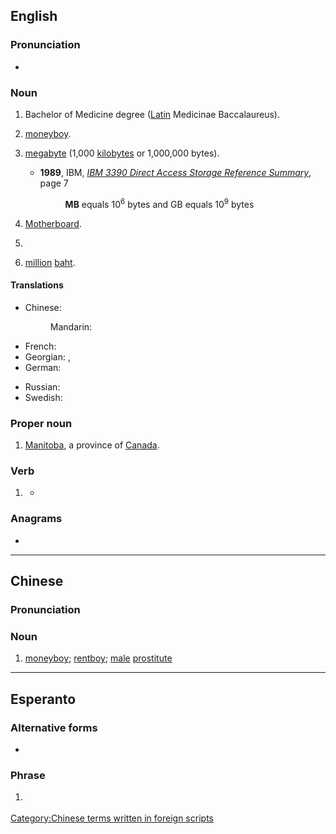 {{also|Mb|mb'}}
{{character info/new|㎆}}
==English==

===Pronunciation===
* {{audio|en|En-au-MB.ogg|Audio (AU)}}

===Noun===
{{en-noun}}

# Bachelor of Medicine degree ([[Latin]] Medicinae Baccalaureus).
# {{lb|en|China|slang}} [[moneyboy]].
# {{lb|en|SI}} [[megabyte]] (1,000 [[kilobyte]]s or 1,000,000 bytes).
#* '''1989''', IBM, ''[http://bitsavers.informatik.uni-stuttgart.de/pdf/ibm/dasd/reference_summary/GX26-4577-0_3390_Reference_Summary_Jun89.pdf IBM 3390 Direct Access Storage Reference Summary]'', page 7
#*: '''MB''' equals 10<sup>6</sup> bytes and GB equals 10<sup>9</sup> bytes
# {{lb|en|computing}} [[motherboard|Motherboard]].
# {{lb|en|military|US}} {{initialism of|en|[[marine]] [[barracks]]}}
# {{lb|en|Thailand}} [[million]] [[baht]].

====Translations====
{{trans-top|Bachelor of Medicine degree}}
{{trans-mid}}
{{trans-bottom}}

{{trans-top|moneyboy (Chinese slang)}}
* Chinese:
*: Mandarin: {{t+|cmn|MB|tr=MB}}
{{trans-mid}}
{{trans-bottom}}

{{trans-top|megabyte}}
* French: {{t+|fr|Mo}}
* Georgian: {{t|ka|მბაიტი}}, {{t|ka|მბ}}
* German: {{t|de|MB}}
{{trans-mid}}
* Russian: {{t+|ru|Мб}}
* Swedish: {{t+|sv|MB|c}}
{{trans-bottom}}

{{trans-top|motherboard}}
{{trans-mid}}
{{trans-bottom}}

===Proper noun===
{{en-proper noun}}

# [[Manitoba]], a province of [[Canada]].

===Verb===
{{head|en|verb}}

# {{lb|en|knitting}} {{abbreviation of|en|[[make]] [[bobble]]}}
#* {{quote-book|en|year=2011|author=Jane Davis|title=Knitting - The Complete Guide|page=145|passage=Row 1: K2, '''MB''', k1, do not turn.}}

===Anagrams===
* {{anagrams|en|a=bm|B&M|BM}}

----

==Chinese==

===Pronunciation===
{{rfp|zh}}

===Noun===
{{zh-noun}}

# {{lb|zh|slang}} [[moneyboy]]; [[rentboy]]; [[male]] [[prostitute]]

[[Category:Chinese terms written in foreign scripts]]

----

==Esperanto==

===Alternative forms===
* {{l|eo|MFB}}

===Phrase===
{{head|eo|phrase}}

# {{lb|eo|texting}} {{abbreviation of|eo|mi fartas bone|mi [fartas] bone|I am well}}
